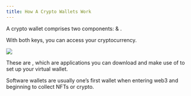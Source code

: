 ```yaml
---
title: How A Crypto Wallets Work
---
```


A crypto wallet comprises two components: <Nutshell glossaryEntry="content/glossary/public_key.mdx" children="Public Key" />  & <Nutshell glossaryEntry="content/glossary/private_key.mdx" children="Private Key" /> .

With both keys, you can access your cryptocurrency.

![](/assets/5.jpg)

These are <Nutshell glossaryEntry="content/glossary/software_wallet.mdx" children="Software Wallet" /> , which are applications you can download and make use of to set up your virtual wallet.

Software wallets are usually one’s first wallet when entering web3 and beginning to collect NFTs or crypto.

